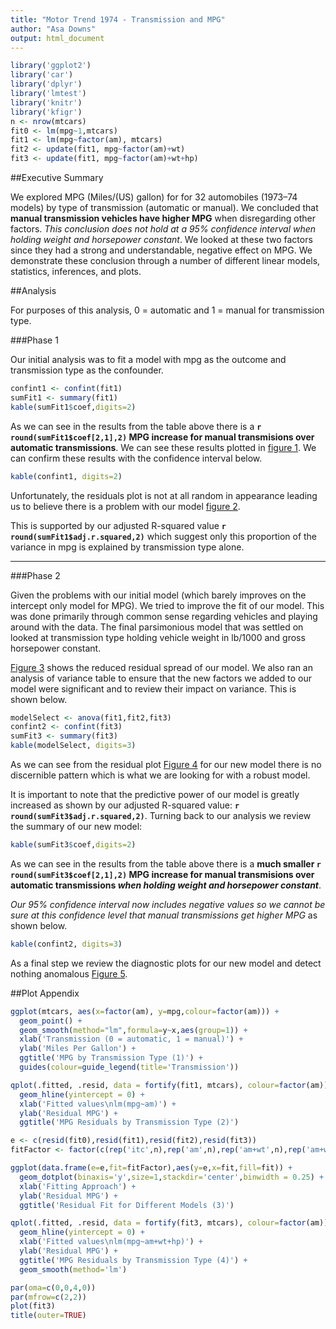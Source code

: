 ```yaml
---
title: "Motor Trend 1974 - Transmission and MPG"
author: "Asa Downs"
output: html_document
---
```


```r
library('ggplot2')
library('car')
library('dplyr')
library('lmtest')
library('knitr')
library('kfigr')
n <- nrow(mtcars)
fit0 <- lm(mpg~1,mtcars)
fit1 <- lm(mpg~factor(am), mtcars)
fit2 <- update(fit1, mpg~factor(am)+wt)
fit3 <- update(fit1, mpg~factor(am)+wt+hp)
```

##Executive Summary

We explored MPG (Miles/(US) gallon) for for 32 automobiles (1973–74 models) by type of transmission (automatic or manual). We concluded that **manual transmission vehicles have higher MPG** when disregarding other factors. _This conclusion does not hold at a 95% confidence interval when holding weight and horsepower constant_. We looked at these two factors since they had a strong and understandable, negative effect on MPG. We demonstrate these conclusion through a number of different linear models, statistics, inferences, and plots.

##Analysis

For purposes of this analysis, 0 = automatic and 1 = manual for transmission type.

###Phase 1

Our initial analysis was to fit a model with mpg as the outcome and transmission type as the confounder.
```r
confint1 <- confint(fit1)
sumFit1 <- summary(fit1)
kable(sumFit1$coef,digits=2)
```

As we can see in the results from the table above there is a **`r round(sumFit1$coef[2,1],2)` MPG increase for manual transmisions over automatic transmissions**. We can see these results plotted in [figure 1](#mpgAmPlot). We can confirm these results with the confidence interval below.

```r
kable(confint1, digits=2)
```

Unfortunately, the residuals plot is not at all random in appearance leading us to believe there is a problem with our model [figure 2](#residPlotFit1).

This is supported by our adjusted R-squared value **`r round(sumFit1$adj.r.squared,2)`** which suggest only this proportion of the variance in mpg is explained by transmission type alone.

*******

###Phase 2

Given the problems with our initial model (which barely improves on the intercept only model for MPG). We tried to improve the fit of our model. This was done primarily through common sense regarding vehicles and playing around with the data. The final parsimonious model that was settled on looked at transmission type holding vehicle weight in lb/1000 and gross horsepower constant. 

[Figure 3](#residCompPlot) shows the reduced residual spread of our model. We also ran an analysis of variance table to ensure that the new factors we added to our model were significant and to review their impact on variance. This is shown below.

```r
modelSelect <- anova(fit1,fit2,fit3)
confint2 <- confint(fit3)
sumFit3 <- summary(fit3)
kable(modelSelect, digits=3)
```

As we can see from the residual plot [Figure 4](#residPlotFit3) for our new model there is no discernible pattern which is what we are looking for with a robust model.

It is important to note that the predictive power of our model is greatly increased as shown by our adjusted R-squared value: **`r round(sumFit3$adj.r.squared,2)`**. Turning back to our analysis we review the summary of our new model:

```r
kable(sumFit3$coef,digits=2)
```

As we can see in the results from the table above there is a **much smaller `r round(sumFit3$coef[2,1],2)` MPG increase for manual transmisions over automatic transmissions *when holding weight and horsepower constant***. 

_Our 95% confidence interval now includes negative values so we cannot be sure at this confidence level that manual transmissions get higher MPG_ as shown below.

```r
kable(confint2, digits=3)
```

As a final step we review the diagnostic plots for our new model and detect nothing anomalous [Figure 5](#summaryFit3).

##Plot Appendix

```r
ggplot(mtcars, aes(x=factor(am), y=mpg,colour=factor(am))) + 
  geom_point() +
  geom_smooth(method="lm",formula=y~x,aes(group=1)) +
  xlab('Transmission (0 = automatic, 1 = manual)') +
  ylab('Miles Per Gallon') +
  ggtitle('MPG by Transmission Type (1)') +
  guides(colour=guide_legend(title='Transmission'))
```


```r
qplot(.fitted, .resid, data = fortify(fit1, mtcars), colour=factor(am)) +
  geom_hline(yintercept = 0) +
  xlab('Fitted values\nlm(mpg~am)') +
  ylab('Residual MPG') +
  ggtitle('MPG Residuals by Transmission Type (2)')
```  


```r
e <- c(resid(fit0),resid(fit1),resid(fit2),resid(fit3))
fitFactor <- factor(c(rep('itc',n),rep('am',n),rep('am+wt',n),rep('am+wt+hp',n)),levels=c('itc','am','am+wt','am+wt+hp'))

ggplot(data.frame(e=e,fit=fitFactor),aes(y=e,x=fit,fill=fit)) +
  geom_dotplot(binaxis='y',size=1,stackdir='center',binwidth = 0.25) +
  xlab('Fitting Approach') +
  ylab('Residual MPG') +
  ggtitle('Residual Fit for Different Models (3)')
```


```r
qplot(.fitted, .resid, data = fortify(fit3, mtcars), colour=factor(am)) +
  geom_hline(yintercept = 0) +
  xlab('Fitted values\nlm(mpg~am+wt+hp)') +
  ylab('Residual MPG') +
  ggtitle('MPG Residuals by Transmission Type (4)') +
  geom_smooth(method='lm')
```


```r
par(oma=c(0,0,4,0))
par(mfrow=c(2,2))
plot(fit3)
title(outer=TRUE)
```